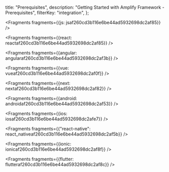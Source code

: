   title: "Prerequisites",
  description: "Getting Started with Amplify Framework - Prerequisites",
  filterKey: "integration",
};


<Fragments fragments={{js: jsaf260cd3b116e6be44ad5932698dc2af85}} />


<Fragments fragments={{react: reactaf260cd3b116e6be44ad5932698dc2af85}} />


<Fragments fragments={{angular: angularaf260cd3b116e6be44ad5932698dc2af3b}} />


<Fragments fragments={{vue: vueaf260cd3b116e6be44ad5932698dc2af0f}} />


<Fragments fragments={{next: nextaf260cd3b116e6be44ad5932698dc2af82}} />


<Fragments fragments={{android: androidaf260cd3b116e6be44ad5932698dc2af53}} />


<Fragments fragments={{ios: iosaf260cd3b116e6be44ad5932698dc2afe7}} />


<Fragments
  fragments={{"react-native": react_nativeaf260cd3b116e6be44ad5932698dc2af5b}}
/>


<Fragments fragments={{ionic: ionicaf260cd3b116e6be44ad5932698dc2af8f}} />


<Fragments fragments={{flutter: flutteraf260cd3b116e6be44ad5932698dc2af8c}} />
